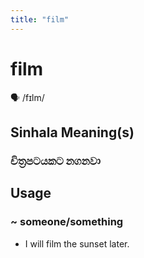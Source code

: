 ```yaml
---
title: "film"
---
```


# film

🗣️ /fɪlm/

## Sinhala Meaning(s)

### චිත්‍රපටයකට නගනවා

## Usage

### ~ someone/something

- I will film the sunset later.

